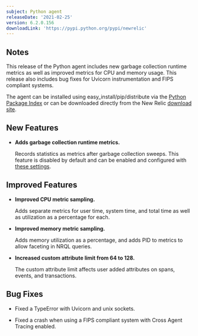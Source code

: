 ```yaml
---
subject: Python agent
releaseDate: '2021-02-25'
version: 6.2.0.156
downloadLink: 'https://pypi.python.org/pypi/newrelic'
---
```


## Notes

This release of the Python agent includes new garbage collection runtime metrics as well as improved metrics for CPU and memory usage. This release also includes bug fixes for Uvicorn instrumentation and FIPS compliant systems.

The agent can be installed using easy_install/pip/distribute via the [Python Package Index](https://pypi.python.org/pypi/newrelic) or can be downloaded directly from the New Relic [download site](https://download.newrelic.com/python_agent/release).

## New Features

* **Adds garbage collection runtime metrics.**

  Records statistics as metrics after garbage collection sweeps. This feature is disabled by default and can be enabled and configured with [these settings](https://docs.newrelic.com/docs/agents/python-agent/configuration/python-agent-configuration).

## Improved Features

* **Improved CPU metric sampling.**

  Adds separate metrics for user time, system time, and total time as well as utilization as a percentage for each.

* **Improved memory metric sampling.**

  Adds memory utilization as a percentage, and adds PID to metrics to allow faceting in NRQL queries.

* **Increased custom attribute limit from 64 to 128.**

  The custom attribute limit affects user added attributes on spans, events, and transactions.

## Bug Fixes

* Fixed a TypeError with Uvicorn and unix sockets.

* Fixed a crash when using a FIPS compliant system with Cross Agent Tracing enabled.
